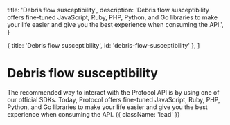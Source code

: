   title: 'Debris flow susceptibility',
  description:
    'Debris flow susceptibility offers fine-tuned JavaScript, Ruby, PHP, Python, and Go libraries to make your life easier and give you the best experience when consuming the API.',
}

  { title: 'Debris flow susceptibility', id: 'debris-flow-susceptibility' },
]

# Debris flow susceptibility

The recommended way to interact with the Protocol API is by using one of our official SDKs. Today, Protocol offers fine-tuned JavaScript, Ruby, PHP, Python, and Go libraries to make your life easier and give you the best experience when consuming the API. {{ className: 'lead' }}
